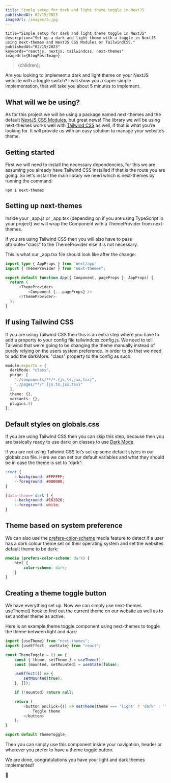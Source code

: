 ```yaml
---
title: Simple setup for dark and light theme toggle in NextJS
publishedAt: 02/15/2023
imageUrl: /images/3.jpg
---
```



    title="Simple setup for dark and light theme toggle in NextJS"
    description="Set up a dark and light theme with a toggle in NextJS using next-themes and NextJS CSS Modules or TailwindCSS."
    publishedAt="02/15/2023"
    keywords="reactjs, nextjs, tailwindcss, next-themes"
    imageUrl={BlogPostImage}
>{children}</BlogPostLayout>;

Are you looking to implement a dark and light theme on your NextJS website with a toggle switch?
I will show you a super simple implementation, that will take you about 5 minutes to implement.

## What will we be using?

As for this project we will be using a package named <span className="highlight">next-themes</span> and the default [NextJS CSS Modules](https://beta.nextjs.org/docs/styling/css-modules), but great news!
The library we will be using next-themes works well with [Tailwind CSS](https://tailwindcss.com/) as well, if that is what you’re looking for.
It will provide us with an easy solution to manage your website’s theme.

## Getting started

First we will need to install the necessary dependencies, for this we are assuming you already have Tailwind CSS installed if that is the route you are going.
So let's install the main library we need which is <span className="highlight">next-themes</span> by running the command:

```shell
npm i next-themes
```

## Setting up next-themes

Inside your <span className="highlight">_app.js</span> or <span className="highlight">_app.tsx</span> (depending on if you are using TypeScript in your project) we will wrap the <span className="highlight">Component</span> with a <span className="highlight">ThemeProvider</span> from next-themes.

If you are using Tailwind CSS then you will also have to pass <span className="highlight">attribute="class"</span> to the <span className="highlight">ThemeProvider</span> else it is not necessary.

This is what our _app.tsx file should look like after the change:

```typescript
import type { AppProps } from 'next/app'
import { ThemeProvider } from "next-themes";

export default function App({ Component, pageProps }: AppProps) {
  return (
      <ThemeProvider>
          <Component {...pageProps} />
      </ThemeProvider>
  );
}
```

## If using Tailwind CSS

If you are using Tailwind CSS then this is an extra step where you have to add a property to your config file <span className="highlight">tailwindcss.config.js</span>.
We need to tell Tailwind that we’re going to be changing the theme manually instead of purely relying on the users system preference.
In order to do that we need to add the <span className="highlight">darkMore: "class"</span> property to the config as such:

```typescript
module.exports = {
  darkMode: "class",
  purge: [
    "./components/**/*.{js,ts,jsx,tsx}",
    "./pages/**/*.{js,ts,jsx,tsx}"
  ],
  theme: {},
  variants: {},
  plugins:[]
};
```

## Default styles on globals.css

If you are using Tailwind CSS then you can skip this step, because then you are basically ready to use <span className="highlight">dark:</span> on classes to use [Dark Mode](https://tailwindcss.com/docs/dark-mode).

If you are not using Tailwind CSS let’s set up some default styles in our <span className="highlight">globals.css</span> file.
Here we can set our default variables and what they should be in case the theme is set to “dark”:

```css
:root {
    --background: #FFFFFF;
    --foreground: #000000;
}

[data-theme='dark'] {
    --background: #161B26;
    --foreground: white;
}
```

## Theme based on system preference

We can also use the [prefers-color-scheme](https://developer.mozilla.org/en-US/docs/Web/CSS/@media/prefers-color-scheme) media feature to detect if a user has a dark colour theme set on their operating system and set the websites default theme to be dark:

```css
@media (prefers-color-scheme: dark) {
    html {
        color-scheme: dark;
    }
}
```

## Creating a theme toggle button

We have everything set up. Now we can simply use next-themes <span className="highlight">useTheme()</span> hook to find out the current theme on our website as well as to set another theme as active.

Here is an example theme toggle component using next-themes to toggle the theme between light and dark:

```typescript
import {useTheme} from "next-themes";
import {useEffect, useState} from "react";

const ThemeToggle = () => {
    const { theme, setTheme } = useTheme();
    const [mounted, setMounted] = useState(false);

    useEffect(() => {
        setMounted(true);
    }, []);

    if (!mounted) return null;

    return (
        <button onClick={() => setTheme(theme === 'light' ? 'dark' : 'light')}>
            Toggle theme
        </button>
    );
}

export default ThemeToggle;
```

Then you can simply use this component inside your navigation, header or wherever you prefer to have a theme toggle button.

We are done, congratulations you have your light and dark themes implemented!

🎉
